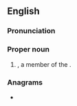 {{also|Aant|aan't}}
==English==

===Pronunciation===
{{rfp|as a word or as initialism?|lang=en}}

===Proper noun===
{{en-proper noun}}

# {{initialism of|[[automobile|Automobile]] [[association|Association]] of the [[Northern Territory]]|lang=en|nodot=1}}, a member of the {{w|Australian Automobile Association}}.

===Anagrams===
* {{anagrams|en|a=aant|ANTA|Anat|Nata|Tana|anat.|anta|naat|taan|tana}}